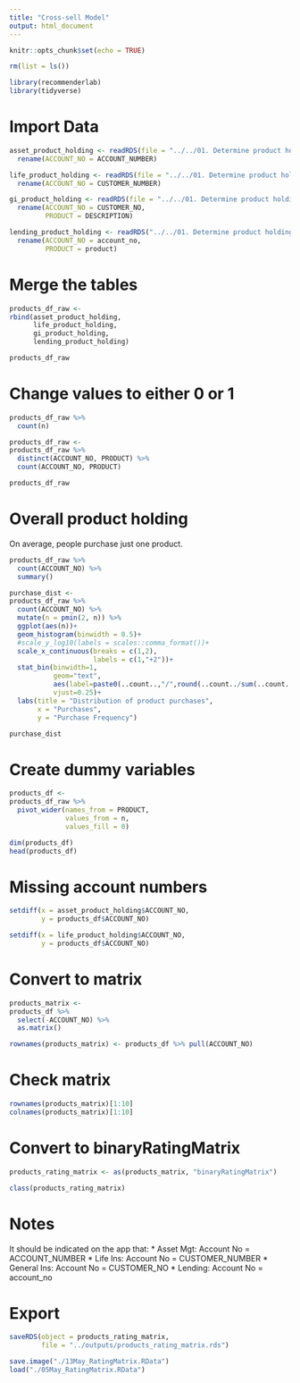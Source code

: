 ```yaml
---
title: "Cross-sell Model"
output: html_document
---
```


```r
knitr::opts_chunk$set(echo = TRUE)
```


```r
rm(list = ls())

library(recommenderlab)
library(tidyverse)
```


# Import Data

```r
asset_product_holding <- readRDS(file = "../../01. Determine product holding/outputs/objects/asset_product_holding.rds") %>% 
  rename(ACCOUNT_NO = ACCOUNT_NUMBER)

life_product_holding <- readRDS(file = "../../01. Determine product holding/outputs/objects/life_product_holding.rds") %>% 
  rename(ACCOUNT_NO = CUSTOMER_NUMBER)

gi_product_holding <- readRDS(file = "../../01. Determine product holding/outputs/objects/gi_product_holding.rds") %>% 
  rename(ACCOUNT_NO = CUSTOMER_NO,
         PRODUCT = DESCRIPTION)

lending_product_holding <- readRDS("../../01. Determine product holding/outputs/objects/lending_product_holding.rds") %>% 
  rename(ACCOUNT_NO = account_no,
         PRODUCT = product)
```


# Merge the tables

```r
products_df_raw <-
rbind(asset_product_holding,
      life_product_holding,
      gi_product_holding,
      lending_product_holding)

products_df_raw
```

# Change values to either 0 or 1

```r
products_df_raw %>% 
  count(n)

products_df_raw <-
products_df_raw %>% 
  distinct(ACCOUNT_NO, PRODUCT) %>% 
  count(ACCOUNT_NO, PRODUCT)

products_df_raw
```


# Overall product holding

On average, people purchase just one product.

```r
products_df_raw %>% 
  count(ACCOUNT_NO) %>% 
  summary()
```

```r
purchase_dist <-
products_df_raw %>% 
  count(ACCOUNT_NO) %>% 
  mutate(n = pmin(2, n)) %>% 
  ggplot(aes(n))+
  geom_histogram(binwidth = 0.5)+
  #scale_y_log10(labels = scales::comma_format())+
  scale_x_continuous(breaks = c(1,2),
                     labels = c(1,"+2"))+
  stat_bin(binwidth=1, 
           geom="text", 
           aes(label=paste0(..count..,"/",round(..count../sum(..count..), 2))), 
           vjust=0.25)+
  labs(title = "Distribution of product purchases",
       x = "Purchases",
       y = "Purchase Frequency")

purchase_dist
```


# Create dummy variables

```r
products_df <-
products_df_raw %>% 
  pivot_wider(names_from = PRODUCT, 
              values_from = n, 
              values_fill = 0)

dim(products_df)
head(products_df)
```


# Missing account numbers

```r
setdiff(x = asset_product_holding$ACCOUNT_NO, 
        y = products_df$ACCOUNT_NO)

setdiff(x = life_product_holding$ACCOUNT_NO, 
        y = products_df$ACCOUNT_NO)
```


# Convert to matrix

```r
products_matrix <-
products_df %>% 
  select(-ACCOUNT_NO) %>% 
  as.matrix()

rownames(products_matrix) <- products_df %>% pull(ACCOUNT_NO)
```

# Check matrix

```r
rownames(products_matrix)[1:10]
colnames(products_matrix)[1:10]
```


# Convert to binaryRatingMatrix

```r
products_rating_matrix <- as(products_matrix, "binaryRatingMatrix")
```


```r
class(products_rating_matrix)
```

# Notes

It should be indicated on the app that:
* Asset Mgt: Account No = ACCOUNT_NUMBER
* Life Ins: Account No = CUSTOMER_NUMBER
* General Ins: Account No = CUSTOMER_NO
* Lending: Account No = account_no

# Export

```r
saveRDS(object = products_rating_matrix, 
        file = "../outputs/products_rating_matrix.rds")

save.image("./13May_RatingMatrix.RData")
load("./05May_RatingMatrix.RData")
```

